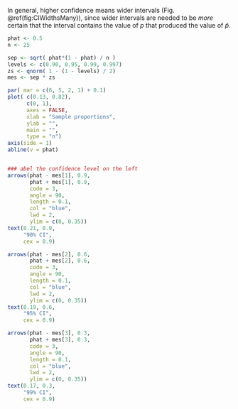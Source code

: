 In general, higher confidence means wider intervals (Fig. \@ref(fig:CIWidthsMany)), since wider intervals are needed to be *more* certain that the interval contains the value of ${p}$ that produced the value of $\hat{p}$.


```r
phat <- 0.5
n <- 25

sep <- sqrt( phat*(1 - phat) / n )
levels <- c(0.90, 0.95, 0.99, 0.997)
zs <- qnorm( 1 - (1 - levels) / 2)
mes <- sep * zs

par( mar = c(6, 5, 2, 1) + 0.1)
plot( c(0.13, 0.82),
      c(0, 1), 
      axes = FALSE, 
      xlab = "Sample proportions",
      ylab = "", 
      main = "", 
      type = "n")
axis(side = 1)
abline(v = phat)


### abel the confidence level on the left
arrows(phat - mes[1], 0.9,    
       phat + mes[1], 0.9,    
       code = 3, 
       angle = 90, 
       length = 0.1,
       col = "blue", 
       lwd = 2, 
       ylim = c(0, 0.35))
text(0.21, 0.9,
     "90% CI", 
     cex = 0.9)

arrows(phat - mes[2], 0.6, 
       phat + mes[2], 0.6, 
       code = 3,
       angle = 90,		
       length = 0.1,
       col = "blue", 
       lwd = 2,
       ylim = c(0, 0.35))
text(0.19, 0.6, 
     "95% CI", 
     cex = 0.9)

arrows(phat - mes[3], 0.3, 
       phat + mes[3], 0.3, 
       code = 3, 
       angle = 90, 
       length = 0.1,
       col = "blue", 
       lwd = 2, 
       ylim = c(0, 0.35))
text(0.17, 0.3,
     "99% CI", 
     cex = 0.9)
```